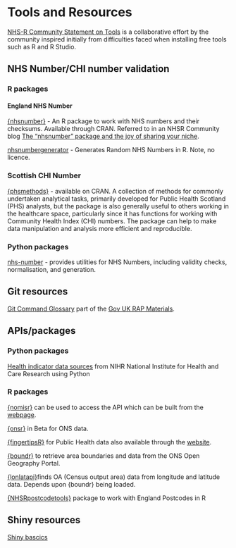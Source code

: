# Tools and Resources 

[NHS-R Community Statement on Tools](https://nhs-r-community.github.io/statements-on-tools/) is a collaborative effort by the community inspired initially from difficulties faced when installing free tools such as R and R Studio. 

## NHS Number/CHI number validation

### R packages

#### England NHS Number

[{nhsnumber}](https://github.com/cran/nhsnumber) - An R package to work with NHS numbers and their checksums.
Available through CRAN.
Referred to in an NHSR Community blog [The “nhsnumber” package and the joy of sharing your niche](https://nhsrcommunity.com/the-nhsnumber-package-and-the-joy-of-sharing-your-niche/).

[nhsnumbergenerator](https://github.com/samellisq/nhsnumbergenerator) - Generates Random NHS Numbers in R.
Note, no licence.

### Scottish CHI Number

[{phsmethods}](https://github.com/Public-Health-Scotland/phsmethods/tree/master) - available on CRAN. A collection of methods for commonly undertaken analytical tasks, primarily developed for Public Health Scotland (PHS) analysts, but the package is also generally useful to others working in the healthcare space, particularly since it has functions for working with Community Health Index (CHI) numbers. The package can help to make data manipulation and analysis more efficient and reproducible.

### Python packages

[nhs-number](https://github.com/uk-fci/nhs-number) - provides utilities for NHS Numbers, including validity checks, normalisation, and generation.

## Git resources

[Git Command Glossary](https://github.com/datasciencecampus/gov-uk-rap-materials/blob/main/git-glossary/git-command-glossary.csv) part of the [Gov UK RAP Materials](https://github.com/datasciencecampus/gov-uk-rap-materials/tree/main).

## APIs/packages {#api}

### Python packages

[Health indicator data sources](https://github.com/NIHR-BI/Health_Indicators/tree/main) from NIHR National Institute for Health and Care Research using Python

### R packages

[{nomisr}](https://docs.evanodell.com/nomisr/articles/introduction.html) can be used to access the API which can be built from the [webpage](https://www.nomisweb.co.uk/).

[{onsr}](https://kvasilopoulos.github.io/onsr/) in Beta for ONS data.

[{fingertipsR}](https://docs.ropensci.org/fingertipsR/) for Public Health data also available through the [website](https://fingertips.phe.org.uk/).

[{boundr}](https://francisbarton.github.io/boundr/) to retrieve area boundaries and data from the ONS Open Geography Portal.

[{lonlatapi}](https://github.com/francisbarton/lonlatapi)finds OA (Census output area) data from longitude and latitude data. Depends upon {boundr} being loaded.

[{NHSRpostcodetools}](https://github.com/nhs-r-community/NHSRpostcodetools) package to work with England Postcodes in R

## Shiny resources 

[Shiny bascics](https://shiny.posit.co/r/getstarted/shiny-basics/lesson1/index.html)

